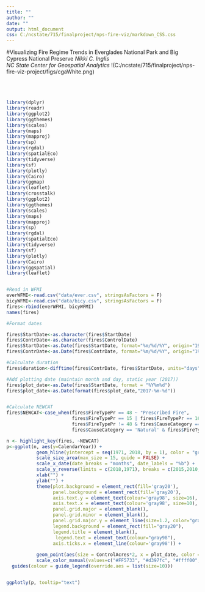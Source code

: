 ```yaml
---
title: ""
author: ""
date: ""
output: html_document
css: C:/ncstate/715/finalproject/nps-fire-viz/markdown_CSS.css
---
```


<style type="text/css">
.main-container {
  max-width: 1800px;
  margin-left: auto;
  margin-right: auto;
}
</style>

#Visualizing Fire Regime Trends in Everglades National Park and Big Cypress National Preserve
_Nikki C. Inglis_  
_NC State Center for Geospatial Analytics_
!(C:/ncstate/715/finalproject/nps-fire-viz-project/figs/cgaWhite.png)
\  
\    
\    
\   
\  
\  
\  
\  

     
```r
library(dplyr)
library(readr)
library(ggplot2)
library(ggthemes)
library(scales)
library(maps)
library(mapproj)
library(sp)
library(rgdal)
library(spatialEco)
library(tidyverse)
library(sf)
library(plotly)
library(Cairo)
library(ggmap)
library(leaflet)
library(crosstalk)
library(ggplot2)
library(ggthemes)
library(scales)
library(maps)
library(mapproj)
library(sp)
library(rgdal)
library(spatialEco)
library(tidyverse)
library(sf)
library(plotly)
library(Cairo)
library(ggspatial)
library(leaflet)


#Read in WFMI 
everWFMI<-read.csv("data/ever.csv", stringsAsFactors = F)
bicyWFMI<-read.csv("data/bicy.csv", stringsAsFactors = F)
fires<-rbind(everWFMI, bicyWFMI)
names(fires)

#Format dates

fires$StartDate<-as.character(fires$StartDate)
fires$ContrDate<-as.character(fires$ControlDate)
fires$StartDate<-as.Date(fires$StartDate, format="%m/%d/%Y", origin="1970-01-01")
fires$ContrDate<-as.Date(fires$ContrDate, format="%m/%d/%Y", origin="1970-01-01")

#Calculate duration
fires$duration<-difftime(fires$ContrDate, fires$StartDate, units="days")

#Add plotting date (maintain month and day, static year (2017))
fires$plot_date<-as.Date(fires$StartDate, format = "%Y%m%d")
fires$plot_date<-as.Date(format(fires$plot_date,"2017-%m-%d"))


#Calculate NEWCAT 
fires$NEWCAT<-case_when(fires$FireTypePr == 48 ~ "Prescribed Fire",
                        fires$FireTypePr == 15 | fires$FireTypePr == 16 ~ "Mutual aid",
                        fires$FireTypePr != 48 & fires$CauseCategory == 'Human' & fires$FireTypePr != 15 & fires$FireTypePr !=16 ~ "Human-caused wildfire",
                        fires$CauseCategory == 'Natural' & fires$FireTypePr != 15 & fires$FireTypePr !=16 ~ "Natural wildfire")

```

```r
n <- highlight_key(fires, ~NEWCAT)
p<-ggplot(n, aes(y=CalendarYear)) +
           geom_hline(yintercept = seq(1971, 2018, by = 1), color = "gray", size = 0.04) +
           scale_size_area(max_size = 15, guide = FALSE) +
           scale_x_date(date_breaks = "months", date_labels = "%b") +
           scale_y_reverse(limits = c(2018,1971), breaks = c(2015,2010,2005,2000,1995,1990,1985,1980,1975)) +
           xlab("") +
           ylab("") +
           theme(plot.background = element_rect(fill='gray20'), 
                 panel.background = element_rect(fill='gray20'), 
                 axis.text.y = element_text(colour='gray98', size=16),
                 axis.text.x = element_text(colour='gray98', size=10),
                 panel.grid.major = element_blank(),   
                 panel.grid.minor = element_blank(),
                 panel.grid.major.y = element_line(size=1.2, color="gray"),
                 legend.background = element_rect(fill="gray20"),
                 legend.title = element_blank(),
                  legend.text = element_text(colour="gray98"),
                 axis.ticks.x = element_line(colour='gray98')) +
            
           geom_point(aes(size = ControlAcres*2, x = plot_date, color = NEWCAT, text=paste('Name:', FireName, '<br>Type:', NEWCAT, '<br>Date:', format(StartDate, "%b %d %Y"), '<br>Duration:', duration, "days")), alpha=0.5) +
           scale_color_manual(values=c("#FF5733", "#d397fc", "#ffff00", "#56B4E9")) +
  guides(colour = guide_legend(override.aes = list(size=10)))


ggplotly(p, tooltip="text")
```

